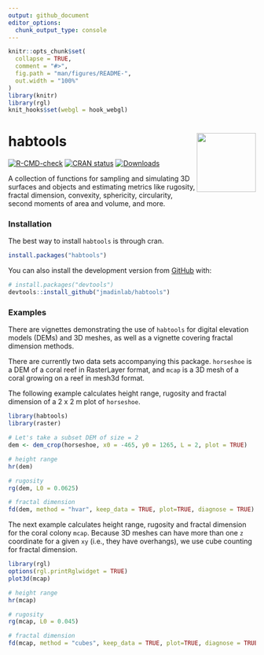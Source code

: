 ```yaml
---
output: github_document
editor_options:
  chunk_output_type: console
---
```


<!-- README.md is generated from README.Rmd. Please edit that file -->

```r
knitr::opts_chunk$set(
  collapse = TRUE,
  comment = "#>",
  fig.path = "man/figures/README-",
  out.width = "100%"
)
library(knitr)
library(rgl)
knit_hooks$set(webgl = hook_webgl)
```

# habtools <img src="man/figures/habtools_logo.png" align="right" alt="" width="120"/>

<!-- badges: start -->
[![R-CMD-check](https://github.com/jmadinlab/habtools/actions/workflows/R-CMD-check.yaml/badge.svg)](https://github.com/jmadinlab/habtools/actions/workflows/R-CMD-check.yaml)
[![CRAN status](https://www.r-pkg.org/badges/version/habtools)](https://CRAN.R-project.org/package=habtools)
[![Downloads](https://cranlogs.r-pkg.org/badges/grand-total/habtools?color=brightgreen)](https://CRAN.R-project.org/package=habtools)
<!-- badges: end -->

A collection of functions for sampling and simulating 3D surfaces and objects and estimating metrics like rugosity, fractal dimension, convexity, sphericity, circularity, second moments of area and volume, and more.

### Installation

The best way to install `habtools` is through cran.                
``` r
install.packages("habtools")
```

You can also install the development version from [GitHub](https://github.com/) with:

``` r
# install.packages("devtools")
devtools::install_github("jmadinlab/habtools")
```

### Examples

There are vignettes demonstrating the use of `habtools` for digital elevation models (DEMs) and 3D meshes, as well as a vignette covering fractal dimension methods. 

There are currently two data sets accompanying this package. `horseshoe` is a DEM of a coral reef in RasterLayer format, and `mcap` is a 3D mesh of a coral growing on a reef in mesh3d format.

The following example calculates height range, rugosity and fractal dimension of a 2 x 2 m plot of `horseshoe`.

```r
library(habtools)
library(raster)

# Let's take a subset DEM of size = 2
dem <- dem_crop(horseshoe, x0 = -465, y0 = 1265, L = 2, plot = TRUE)

# height range
hr(dem)

# rugosity
rg(dem, L0 = 0.0625)

# fractal dimension
fd(dem, method = "hvar", keep_data = TRUE, plot=TRUE, diagnose = TRUE)

```

The next example calculates height range, rugosity and fractal dimension for the coral colony `mcap`. Because 3D meshes can have more than one `z` coordinate for a given `xy` (i.e., they have overhangs), we use cube counting for fractal dimension.

```r
library(rgl)
options(rgl.printRglwidget = TRUE)
plot3d(mcap)
```

```r
# height range
hr(mcap)

# rugosity
rg(mcap, L0 = 0.045)

# fractal dimension
fd(mcap, method = "cubes", keep_data = TRUE, plot=TRUE, diagnose = TRUE)

```


